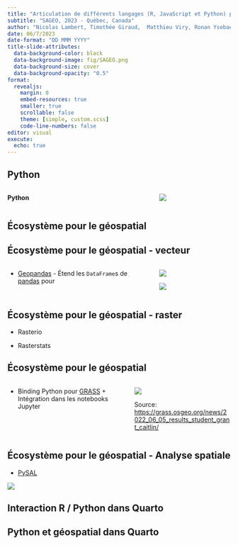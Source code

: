 ```yaml
---
title: "Articulation de différents langages (R, JavaScript et Python) pour la géovisualisation avec Quarto"
subtitle: "SAGEO, 2023 - Québec, Canada"
author: "Nicolas Lambert, Timothée Giraud,  Matthieu Viry, Ronan Ysebaert"
date: 06/7/2023
date-format: "DD MMM YYYY"
title-slide-attributes:
  data-background-color: black
  data-background-image: fig/SAGEO.png
  data-background-size: cover
  data-background-opacity: "0.5"
format:
  revealjs:
    margin: 0
    embed-resources: true
    smaller: true
    scrollable: false
    theme: [simple, custom.scss]
    code-line-numbers: false
editor: visual
execute:
  echo: true
---
```


## Python

:::: {.columns}

::: {.column width="66%"}
**Python**
:::

::: {.column width="33%"}
![](./fig/logo-python.png)
:::

::::

## Écosystème pour le géospatial


## Écosystème pour le géospatial - vecteur

:::: {.columns}

::: {.column width="66%"}
- [Geopandas](https://geopandas.org/) - Étend les `DataFrame`s de [pandas](https://pandas.pydata.org/) pour 

:::

::: {.column width="33%"}
![](./fig/logo-pandas.svg)

![](./fig/logo_geopandas.svg)
:::

::::

## Écosystème pour le géospatial - raster

- Rasterio

- Rasterstats

## Écosystème pour le géospatial

:::: {.columns}

::: {.column width="55%"}
- Binding Python pour [GRASS](https://grass.osgeo.org/grass82/manuals/libpython/index.html) + Intégration dans les notebooks Jupyter
:::

::: {.column width="45%"}
![](./fig/grass_jupyter_combo_vis.png)

::: {.small}
Source: [https://grass.osgeo.org/news/2022_06_05_results_student_grant_caitlin/](https://grass.osgeo.org/news/2022_06_05_results_student_grant_caitlin/)
:::

:::

::::

## Écosystème pour le géospatial - Analyse spatiale

- [PySAL](https://pysal.org/)

![](./fig/logo-pysal.png)

## Interaction R / Python dans Quarto

## Python et géospatial dans Quarto


